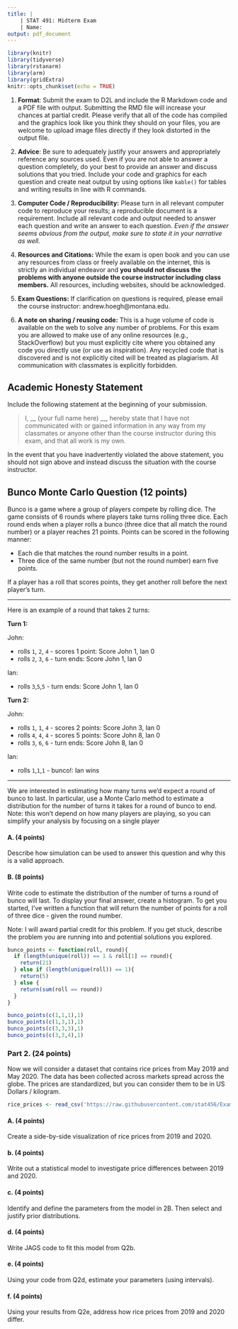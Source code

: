 ```yaml
---
title: |
    | STAT 491: Midterm Exam
    | Name:
output: pdf_document 
---
```


```r
library(knitr)
library(tidyverse)
library(rstanarm)
library(arm)
library(gridExtra)
knitr::opts_chunk$set(echo = TRUE)
```

1. __Format__: Submit the exam to D2L and include the R Markdown code and a PDF file with output. Submitting the RMD file will increase your chances at partial credit. Please verify that all of the code has compiled and the graphics look like you think they should on your files, you are welcome to upload image files directly if they look distorted in the output file. 

2. __Advice__: Be sure to adequately justify your answers and appropriately reference any sources used. Even if you are not able to answer a question completely, do your best to provide an answer and discuss solutions that you tried. Include your code and graphics for each question and create neat output by using options like `kable()` for tables and writing results in line with R commands.

3. __Computer Code / Reproducibility:__ Please turn in all relevant computer code to reproduce your results; a reproducible document is a requirement. Include all relevant code and output needed to answer each question and write an answer to each question. *Even if the answer seems obvious from the output, make sure to state it in your narrative as well.*

4. __Resources and Citations:__ While the exam is open book and you can use any resources from class or freely available on the internet, this is strictly an individual endeavor and **you should not discuss the problems with anyone outside the course instructor including class members.** All resources, including websites, should be acknowledged.

5. __Exam Questions:__ If clarification on questions is required, please email the course instructor: andrew.hoegh@montana.edu.

6. __A note on sharing / reusing code:__ This is a huge volume of code is available on the web to solve any number of problems. For this exam you are allowed to make use of any online resources (e.g., StackOverflow) but you must explicitly cite where you obtained any code you directly use (or use as inspiration). Any recycled code that is discovered and is not explicitly cited will be treated as plagiarism. All communication with classmates is explicitly forbidden.

\vfill

## Academic Honesty Statement
Include the following statement at the beginning of your submission.

> I, __ (your full name here) __, hereby state that I have not communicated with or gained information in any way from my classmates or anyone other than the course instructor during this exam, and that all work is my own.

In the event that you have inadvertently violated the above statement, you should not sign above and instead discuss the situation with the course instructor.

\vfill

\newpage



## Bunco Monte Carlo Question (12 points)

Bunco is a game where a group of players compete by rolling dice. The game consists of 6 rounds where players take turns rolling three dice. Each round ends when a player rolls a bunco (three dice that all match the round number) or a player reaches 21 points. Points can be scored in the following manner:

- Each die that matches the round number results in a point.
- Three dice of the same number (but not the round number) earn five points. 

If a player has a roll that scores points, they get another roll before the next player's turn.

---

Here is an example of a round that takes 2 turns:

__Turn 1:__

John:

- rolls `1`, `2`, `4` - scores 1 point: Score John 1, Ian 0
- rolls `2`, `3`, `6` - turn ends: Score John 1, Ian 0

Ian:

- rolls `3`,`5`,`5` - turn ends: Score John 1, Ian 0

__Turn 2:__

John:

- rolls `1`, `1`, `4` - scores 2 points: Score John 3, Ian 0
- rolls `4`, `4`, `4` - scores 5 points: Score John 8, Ian 0
- rolls `3`, `6`, `6` - turn ends: Score John 8, Ian 0

Ian:

- rolls `1`,`1`,`1` - bunco!: Ian wins

---

We are interested in estimating how many turns we'd expect a round of bunco to last. In particular, use a Monte Carlo method to estimate a distribution for the number of turns it takes for a round of bunco to end. Note: this won't depend on how many players are playing, so you can simplify your analysis by focusing on a single player

#### A. (4 points)

Describe how simulation can be used to answer this question and why this is a valid approach.

#### B. (8 points)

Write code to estimate the distribution of the number of turns a round of bunco will last. To display your final answer, create a histogram. To get you started, I've written a function that will return the number of points for a roll of three dice - given the round number.

Note: I will award partial credit for this problem. If you get stuck, describe the problem you are running into and potential solutions you explored.


```r
bunco_points <- function(roll, round){
  if (length(unique(roll)) == 1 & roll[1] == round){
    return(21)
  } else if (length(unique(roll)) == 1){
    return(5)
  } else {
    return(sum(roll == round))
  }
}

bunco_points(c(1,1,1),1)
bunco_points(c(1,3,1),1)
bunco_points(c(3,3,3),1)
bunco_points(c(3,3,4),1)
```



### Part 2. (24 points)
Now we will consider a dataset that contains rice prices from May 2019 and May 2020. The data has been collected across markets spread across the globe. The prices are standardized, but you can consider them to be in US Dollars / kilogram. 


```r
rice_prices <- read_csv('https://raw.githubusercontent.com/stat456/Exams/main/rice_prices.csv')
```

#### A. (4 points)

Create a side-by-side visualization of rice prices from 2019 and 2020.


#### b. (4 points)

Write out a statistical model to investigate price differences between 2019 and 2020.

#### c. (4 points)

Identify and define the parameters from the model in 2B. Then select and justify prior distributions.


#### d. (4 points)

Write JAGS code to fit this model from Q2b.


#### e. (4 points)

Using your code from Q2d, estimate your parameters (using intervals). 


#### f. (4 points)

Using your results from Q2e, address how rice prices from 2019 and 2020 differ.

